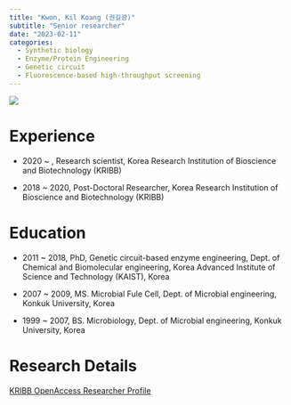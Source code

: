 ```yaml
---
title: "Kwon, Kil Koang (권길광)"
subtitle: "Senior researcher"
date: "2023-02-11"
categories:
  - Synthetic biology
  - Enzyme/Protein Engineering
  - Genetic circuit
  - Fluorescence-based high-throughput screening
---
```


![](images/image-1555758941.png)

# Experience

-   2020 \~ , Research scientist, Korea Research Institution of Bioscience and Biotechnology (KRIBB)

-   2018 \~ 2020, Post-Doctoral Researcher, Korea Research Institution of Bioscience and Biotechnology (KRIBB)

# Education

-   2011 \~ 2018, PhD, Genetic circuit-based enzyme engineering, Dept. of Chemical and Biomolecular engineering, Korea Advanced Institute of Science and Technology (KAIST), Korea

-   2007 \~ 2009, MS. Microbial Fule Cell, Dept. of Microbial engineering, Konkuk University, Korea

-   1999 \~ 2007, BS. Microbiology, Dept. of Microbial engineering, Konkuk University, Korea

# Research Details

[KRIBB OpenAccess Researcher Profile](https://oak.kribb.re.kr/researcher-profile?ep=35&type=all&sort_by=dc.date.issued_dt&order=DESC)
